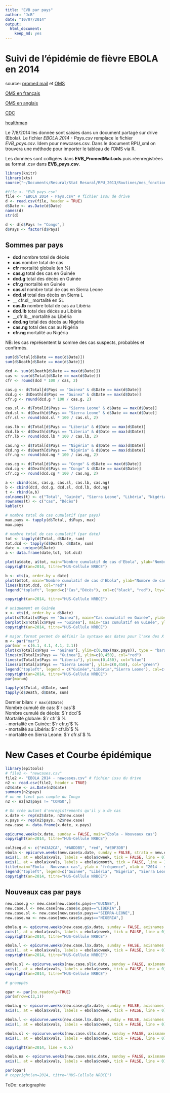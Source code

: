 ```yaml
---
title: "EVB par pays"
author: "JcB"
date: "10/07/2014"
output:
  html_document:
    keep_md: yes
---
```


Suivi de l'épidémie de fièvre EBOLA en 2014
===========================================

source: [promed mail](http://www.promedmail.org) et [OMS](http://who.int/csr/don/2014_07_15_ebola/en/)

[OMS en français](http://who.int/csr/don/archive/disease/ebola/fr/)

[OMS en anglais](http://who.int/csr/don/archive/disease/ebola/en/)

[CDC](http://www.cdc.gov/vhf/ebola/)

[healthmap](http://www.healthmap.org/fr/)

Le 7/8/2014 les donnée sont saisies dans un document partagé sur drive (Ebola). Le fichier _EBOLA 2014 - Pays.csv_ remplace le fichier _EVB_pays.csv_. Idem pour newcases.csv. Dans le document RPU_xml on trouvera une méthode pour importer le tableau de l'OMS via R.

Les données sont colligées dans __EVB_PromedMail.ods__ puis réenregistrées au format .csv dans __EVB_pays.csv__.

```r
library(knitr)
library(xts)
source("~/Documents/Resural/Stat Resural/RPU_2013/Routines/mes_fonctions.R")

#file <- "EVB_pays.csv"
file <- "EBOLA 2014 - Pays.csv" # fichier issu de drive
d <- read.csv(file, header = TRUE)
d$Date <- as.Date(d$Date)
names(d)
str(d)

d <- d[d$Pays != "Congo",]
d$Pays <- factor(d$Pays)
```
Sommes par pays
---------------

- __dcd__ nombre total de décès
- __cas__ nombre total de cas
- __cfr__ mortalité globale (en %)
- __cas.g__ total des cas en Guinée
- __dcd.g__ total des décès en Guinée
- __cfr.g__ mortalité en Guinée
- __cas.sl__ nombre total de cas en Sierra Leone
- __dcd.sl__ total des décès en Sierra L
- __ cfr.sl__mortalité  en SL
- __cas.lb__ nombre total de cas au Libéria
- __dcd.lb__ total des décès au Libéria
- __cfr.lb__mortalité au Libéria
- __dcd.ng__ total des décès au Nigéria
- __cas.ng__ total des cas au Nigéria
- __cfr.ng__ mortalité au Nigéria

NB: les cas représentent la somme des cas suspects, probables et confirmés.

```r
sum(d$Total[d$Date == max(d$Date)])
sum(d$Death[d$Date == max(d$Date)])

dcd <- sum(d$Death[d$Date == max(d$Date)])
cas <- sum(d$Total[d$Date == max(d$Date)])
cfr <- round(dcd * 100 / cas, 2)

cas.g <- d$Total[d$Pays == "Guinea" & d$Date == max(d$Date)]
dcd.g <- d$Death[d$Pays == "Guinea" & d$Date == max(d$Date)]
cfr.g <- round(dcd.g * 100 / cas.g, 2)

cas.sl <- d$Total[d$Pays == "Sierra Leone" & d$Date == max(d$Date)]
dcd.sl <- d$Death[d$Pays == "Sierra Leone" & d$Date == max(d$Date)]
cfr.sl <- round(dcd.sl * 100 / cas.sl, 2)

cas.lb <- d$Total[d$Pays == "Liberia" & d$Date == max(d$Date)]
dcd.lb <- d$Death[d$Pays == "Liberia" & d$Date == max(d$Date)]
cfr.lb <- round(dcd.lb * 100 / cas.lb, 2)

cas.ng <- d$Total[d$Pays == "Nigéria" & d$Date == max(d$Date)]
dcd.ng <- d$Death[d$Pays == "Nigéria" & d$Date == max(d$Date)]
cfr.ng <- round(dcd.ng * 100 / cas.ng, 2)

cas.cg <- d$Total[d$Pays == "Congo" & d$Date == max(d$Date)]
dcd.cg <- d$Death[d$Pays == "Congo" & d$Date == max(d$Date)]
cfr.cg <- round(dcd.cg * 100 / cas.ng, 2)

a <- cbind(cas, cas.g, cas.sl, cas.lb, cas.ng)
b <- cbind(dcd, dcd.g, dcd.sl, dcd.lb, dcd.ng)
t <- rbind(a,b)
colnames(t) <- c("Total", "Guinée", "Sierra Leone", "Libéria", "Nigéria")
rownames(t) <- c("cas", "Décès")
kable(t)

# nombre total de cas cumulatif (par pays)
max.pays <- tapply(d$Total, d$Pays, max)
max.pays

# nombre total de cas cumulatif (par date)
tot <- tapply(d$Total, d$Date, sum)
tot.dcd <- tapply(d$Death, d$Date, sum)
date <- unique(d$Date)
a <- data.frame(date,tot, tot.dcd)

plot(a$date, a$tot, main="Nombre cumulatif de cas d'Ebola", ylab="Nombre de cas", xlab="2014", type="b")
copyright(an=2014, titre="HUS-Cellule NRBCE")

b <- xts(a, order.by = date)
plot(b$tot, main="Nombre cumulatif de cas d'Ebola", ylab="Nombre de cas", xlab="2014", type="l")
lines(b$tot.dcd, col="red")
legend("topleft", legend=c("Cas","Décès"), col=c("black", "red"), lty=1)

copyright(an=2014, titre="HUS-Cellule NRBCE")

# uniquement en Guinée
x <- xts(d, order.by = d$Date)
plot(x$Total[x$Pays == "Guinea"], main="Cas cumulatif en Guinée", ylab="Nombre de cas")
barplot(x$Total[x$Pays == "Guinea"], main="Cas cumulatif en Guinée", ylab="Nombre de cas")
copyright(an=2014, titre="HUS-Cellule NRBCE")

# major.format permet de définir la syntaxe des dates pour l'axe des X [source](https://stat.ethz.ch/pipermail/r-help/2011-July/285360.html)
m <- par("mar")
par(mar = c(6.1, 4.1, 4.1, 2.1))
plot(x$Total[x$Pays == "Guinea"], ylim=c(0,max(max.pays)), type = "bars", main = "Nombre cumulé de cas d'Ebola", ylab="nombre de cas", las = 2, cex.axis = 0.7, major.format="%d/%m/%Y")
lines(x$Total[x$Pays == "Guinea"], ylim=c(0,450), col="red")
lines(x$Total[x$Pays == "Liberia"], ylim=c(0,450), col="blue")
lines(x$Total[x$Pays == "Sierra Leone"], ylim=c(0,450), col="green")
legend("topleft", legend = c("Guinée","Libéria","Sierra Leone"), col=c("red","blue","green"), lty=1, lwd=2)
copyright(an=2014, titre="HUS-Cellule NRBCE")
par(mar=m)

tapply(d$Total, d$Date, sum)
tapply(d$Death, d$Date, sum)

```
Dernier bilan: `r max(d$Date)`  
Nombre cumulé de cas: $`r cas`$  
Nombre cumulé de décès: $`r dcd`$  
Mortalité globale: $`r cfr`$ %   
- mortalité en Guinée: $`r cfr.g`$ %  
- mortalité au Libéria: $`r cfr.lb`$ %  
- mortalité en Sierra Leone: $`r cfr.sl`$ %  

New Cases et Courbe épidémique
==============================

```r
library(epitools)
# file2 <- "newcases.csv"
file2 <- "EBOLA 2014 - newcases.csv" # fichier issu du drive
n2 <- read.csv(file2, header = TRUE)
n2$date <- as.Date(n2$date)
summary(n2$pays)
# on ne tient pas compte du Congo
n2 <- n2[n2$pays != "CONGO",]

# On crée autant d'enregistrements qu'il y a de cas
x.date <- rep(n2$date, n2$new.case)
x.pays <- rep(n2$pays, n2$new.case)
new.case <- data.frame(x.date, x.pays)

epicurve.weeks(x.date, sunday = FALSE, main="Ebola - Nouveaux cas")
copyright(an=2014, titre="HUS-Cellule NRBCE")

col3seq.d <- c("#43A2CA", "#A8DDB5", "red", "#E0F3DB")
ebola <- epicurve.weeks(new.case$x.date, sunday = FALSE, strata = new.case$x.pays, col = col3seq.d, axisnames = FALSE, sub="D'après les données de l'OMS")
axis(1, at = ebola$xvals, labels = ebola$cweek, tick = FALSE, line = 0)
axis(1, at = ebola$xvals, labels = ebola$cmonth, tick = FALSE, line = 1)
title(main="Ebola - Nouveaux cas", ylab = "fréquence", xlab = "2014 - semaines")
legend("topleft", legend=c("Guinée", "Libéria", "Nigéria", "Sierra Leone"), col=col3seq.d, fill=col3seq.d, bty="n")
copyright(an=2014, titre="HUS-Cellule NRBCE")
```

Nouveaux cas par pays
---------------------
```r
new.case.g <- new.case[new.case$x.pays=="GUINEE",]
new.case.l <- new.case[new.case$x.pays=="LIBERIA",]
new.case.sl <- new.case[new.case$x.pays=="SIERRA-LEONE",]
new.case.na <- new.case[new.case$x.pays=="NIGERIA",]

ebola.g <- epicurve.weeks(new.case.g$x.date, sunday = FALSE, axisnames = FALSE, sub="D'après les données de l'OMS", col="#43A2CA", main="Guinée Conacry - 2014", min.date = min(new.case$x.date))
axis(1, at = ebola$xvals, labels = ebola$cweek, tick = FALSE, line = 0)
copyright(an=2014, titre="HUS-Cellule NRBCE")

ebola.l <- epicurve.weeks(new.case.l$x.date, sunday = FALSE, axisnames = FALSE, sub="D'après les données de l'OMS", col="#A8DDB5", main="Libéria - 2014", min.date = min(new.case$x.date))
axis(1, at = ebola$xvals, labels = ebola$cweek, tick = FALSE, line = 0)
copyright(an=2014, titre="HUS-Cellule NRBCE")

ebola.sl <- epicurve.weeks(new.case.sl$x.date, sunday = FALSE, axisnames = FALSE, sub="D'après les données de l'OMS", col="#E0F3DB", main="Sierra Leone - 2014", min.date = min(new.case$x.date))
axis(1, at = ebola$xvals, labels = ebola$cweek, tick = FALSE, line = 0)
copyright(an=2014, titre="HUS-Cellule NRBCE")

# grouppés

opar <- par(no.readonly=TRUE)
par(mfrow=c(3,1))

ebola.g <- epicurve.weeks(new.case.g$x.date, sunday = FALSE, axisnames = FALSE, sub="D'après les données de l'OMS", col="#43A2CA", main="Guinée Conacry - 2014", min.date = min(new.case$x.date))
axis(1, at = ebola$xvals, labels = ebola$cweek, tick = FALSE, line = 0)

ebola.l <- epicurve.weeks(new.case.l$x.date, sunday = FALSE, axisnames = FALSE, sub="D'après les données de l'OMS", col="#A8DDB5", main="Libéria - 2014", min.date = min(new.case$x.date))
axis(1, at = ebola$xvals, labels = ebola$cweek, tick = FALSE, line = 0)

ebola.sl <- epicurve.weeks(new.case.sl$x.date, sunday = FALSE, axisnames = FALSE, sub="D'après les données de l'OMS", col="#E0F3DB", main="Sierra Leone - 2014", min.date = min(new.case$x.date))
axis(1, at = ebola$xvals, labels = ebola$cweek, tick = FALSE, line = 0)

copyright(an=2014, line = 0.5)

ebola.na <- epicurve.weeks(new.case.na$x.date, sunday = FALSE, axisnames = FALSE, sub="D'après les données de l'OMS", col="red", main="Nigéria - 2014", min.date = min(new.case$x.date))
axis(1, at = ebola$xvals, labels = ebola$cweek, tick = FALSE, line = 0)

par(opar)
# copyright(an=2014, titre="HUS-Cellule NRBCE")
```

ToDo: cartographie
